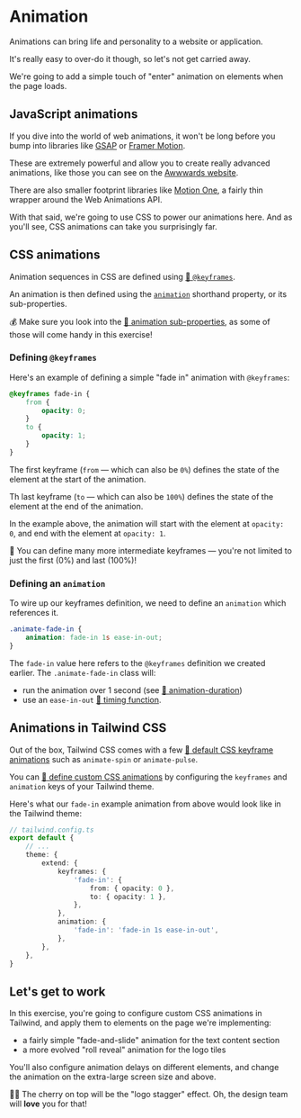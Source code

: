 # Animation

<EpicVideo url="https://www.epicweb.dev/workshops/pixel-perfect-figma-to-tailwind/animation/creating-engaging-ui-animations" />

Animations can bring life and personality to a website or application.

It's really easy to over-do it though, so let's not get carried away.

We're going to add a simple touch of "enter" animation on elements when the page loads.

## JavaScript animations

If you dive into the world of web animations, it won't be long before you bump into libraries like [GSAP](https://gsap.com) or [Framer Motion](https://www.framer.com/motion).

These are extremely powerful and allow you to create really advanced animations, like those you can see on the [Awwwards website](https://www.awwwards.com).

There are also smaller footprint libraries like [Motion One](https://motion.dev), a fairly thin wrapper around the Web Animations API.

With that said, we're going to use CSS to power our animations here. And as you'll see, CSS animations can take you surprisingly far.

## CSS animations

Animation sequences in CSS are defined using [📜 `@keyframes`](https://developer.mozilla.org/en-US/docs/Web/CSS/CSS_animations/Using_CSS_animations#defining_animation_sequence_using_keyframes).

An animation is then defined using the [`animation`](https://developer.mozilla.org/en-US/docs/Web/CSS/animation) shorthand property, or its sub-properties.

💰 Make sure you look into the [📜 animation sub-properties](https://developer.mozilla.org/en-US/docs/Web/CSS/animation), as some of those will come handy in this exercise!

### Defining `@keyframes`

Here's an example of defining a simple "fade in" animation with `@keyframes`:

```css
@keyframes fade-in {
	from {
		opacity: 0;
	}
	to {
		opacity: 1;
	}
}
```

The first keyframe (`from` — which can also be `0%`) defines the state of the element at the start of the animation.

Th last keyframe (`to` — which can also be `100%`) defines the state of the element at the end of the animation.

In the example above, the animation will start with the element at `opacity: 0`, and end with the element at `opacity: 1`.

🦉 You can define many more intermediate keyframes — you're not limited to just the first (0%) and last (100%)!

### Defining an `animation`

To wire up our keyframes definition, we need to define an `animation` which references it.

```css
.animate-fade-in {
	animation: fade-in 1s ease-in-out;
}
```

The `fade-in` value here refers to the `@keyframes` definition we created earlier. The `.animate-fade-in` class will:

- run the animation over 1 second (see [📜 animation-duration](https://developer.mozilla.org/en-US/docs/Web/CSS/animation-duration))
- use an `ease-in-out` [📜 timing function](https://developer.mozilla.org/en-US/docs/Web/CSS/animation-timing-function).

## Animations in Tailwind CSS

Out of the box, Tailwind CSS comes with a few [📜 default CSS keyframe animations](https://tailwindcss.com/docs/animation) such as `animate-spin` or `animate-pulse`.

You can [📜 define custom CSS animations](https://tailwindcss.com/docs/animation#customizing-your-theme) by configuring the `keyframes` and `animation` keys of your Tailwind theme.

Here's what our `fade-in` example animation from above would look like in the Tailwind theme:

```ts
// tailwind.config.ts
export default {
	// ...
	theme: {
		extend: {
			keyframes: {
				'fade-in': {
					from: { opacity: 0 },
					to: { opacity: 1 },
				},
			},
			animation: {
				'fade-in': 'fade-in 1s ease-in-out',
			},
		},
	},
}
```

## Let's get to work

In this exercise, you're going to configure custom CSS animations in Tailwind, and apply them to elements on the page we're implementing:

- a fairly simple "fade-and-slide" animation for the text content section
- a more evolved "roll reveal" animation for the logo tiles

You'll also configure animation delays on different elements, and change the animation on the extra-large screen size and above.

👨‍💼 The cherry on top will be the "logo stagger" effect. Oh, the design team will **love** you for that!
